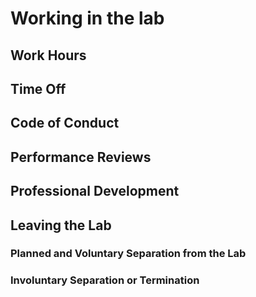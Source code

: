 # Working in the lab

## Work Hours 


## Time Off


## Code of Conduct 


## Performance Reviews


## Professional Development


## Leaving the Lab

### Planned and Voluntary Separation from the Lab


### Involuntary Separation or Termination 